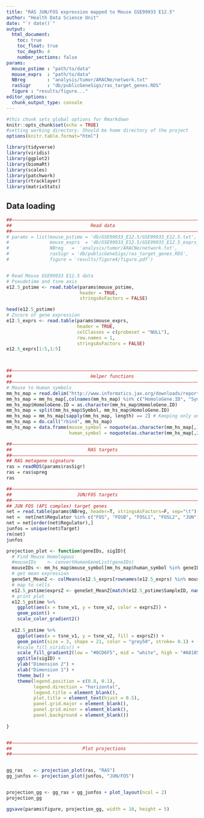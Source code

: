```yaml
---
title: "RAS JUN/FOS expression mapped to Mouse GSE99933 E12.5"
author: "Health Data Science Unit"
date: "`r date()`"
output: 
  html_document:
    toc: true
    toc_float: true
    toc_depth: 4
    number_sections: false
params:
  mouse_pstime : "path/to/data"
  mouse_exprs  : "path/to/data"
  NBreg        : "analysis/tumor/ARACNe/network.txt"
  rasSigr      : "db/publicGeneSigs/ras_target_genes.RDS"
  figure : "results/figure..."
editor_options: 
  chunk_output_type: console
---
```



```r
#this chunk sets global options for Rmarkdown
knitr::opts_chunk$set(echo = TRUE)
#setting working directory. Should be home directory of the project
options(knitr.table.format="html")

library(tidyverse)
library(viridis)
library(ggplot2)
library(biomaRt)
library(scales)
library(patchwork)
library(rtracklayer)
library(matrixStats)

```



## Data loading
  
  
```r
##––––––––––––––––––––––––––––––––––––––––––––––––––––––––––––––––––––––––––––##
##                             Read data                                      ##
##––––––––––––––––––––––––––––––––––––––––––––––––––––––––––––––––––––––––––––##
# params = list(mouse_pstime = 'db/GSE99933_E12.5/GSE99933_E12.5.txt',
#               mouse_exprs  = 'db/GSE99933_E12.5/GSE99933_E12.5_exprs_Zscore.txt',
#               NBreg   =  'analysis/tumor/ARACNe/network.txt',
#               rasSigr = 'db/publicGeneSigs/ras_target_genes.RDS',
#               figure = 'results/figure4/figure.pdf')


# Read Mouse GSE99933 E12.5 data
# Pseudotime and tsne axis
e12.5_pstime <- read.table(params$mouse_pstime, 
                           header = TRUE,
                           stringsAsFactors = FALSE)

head(e12.5_pstime)
# Zscore of gene expression
e12.5_exprs <- read.table(params$mouse_exprs, 
                          header = TRUE,
                          colClasses = c(probeset = "NULL"),
                          row.names = 1,
                          stringsAsFactors = FALSE)
e12.5_exprs[1:5,1:5]




```



```r
##––––––––––––––––––––––––––––––––––––––––––––––––––––––––––––––––––––––––––––##
##                             Helper functions                               ##
##––––––––––––––––––––––––––––––––––––––––––––––––––––––––––––––––––––––––––––##
# Mouse to Human symbols
mm_hs_map = read.delim("http://www.informatics.jax.org/downloads/reports/HOM_MouseHumanSequence.rpt", stringsAsFactors = F)
mm_hs_map = mm_hs_map[,colnames(mm_hs_map) %in% c("HomoloGene.ID", "Symbol")]
mm_hs_map$HomoloGene.ID = as.character(mm_hs_map$HomoloGene.ID)
mm_hs_map = split(mm_hs_map$Symbol, mm_hs_map$HomoloGene.ID)
mm_hs_map = mm_hs_map[sapply(mm_hs_map, length) == 2] # Keeping only one to one homologs
mm_hs_map = do.call("rbind", mm_hs_map)
mm_hs_map = data.frame(mouse_symbol = noquote(as.character(mm_hs_map[,1])),
                       human_symbol = noquote(as.character(mm_hs_map[,2])))

##––––––––––––––––––––––––––––––––––––––––––––––––––––––––––––––––––––––––––––##
##                            RAS targets                                     ##
##––––––––––––––––––––––––––––––––––––––––––––––––––––––––––––––––––––––––––––##
## RAS metagene signature
ras = readRDS(params$rasSigr)
ras = ras$upreg
ras

##––––––––––––––––––––––––––––––––––––––––––––––––––––––––––––––––––––––––––––##
##                        JUN/FOS targets                                     ##
##––––––––––––––––––––––––––––––––––––––––––––––––––––––––––––––––––––––––––––##
## JUN FOS (AP1 complex) target genes
net = read.table(params$NBreg, header=T, stringsAsFactors=F, sep="\t")[,1:2]
net =  net[net$Regulator %in% c("FOS", "FOSB", "FOSL1", "FOSL2", "JUN", "JUNB", "JUND"),]
net = net[order(net$Regulator),]
junfos = unique(net$Target)
rm(net)
junfos


```

```r
projection_plot <- function(geneIDs, sigID){
  # Find Mouse Homologous
  #mouseIDs    <- convertHumanGeneList(geneIDs)
  mouseIDs <- mm_hs_map$mouse_symbol[mm_hs_map$human_symbol %in% geneIDs]
  # get mean expression
  geneSet_MeanZ <- colMeans(e12.5_exprs[rownames(e12.5_exprs) %in% mouseIDs,])
  # map to cells
  e12.5_pstime$exprsZ <- geneSet_MeanZ[match(e12.5_pstime$SampleID, names(geneSet_MeanZ))]
  # print plot
  e12.5_pstime %>% 
    ggplot(aes(x = tsne_v1, y = tsne_v2, color = exprsZ)) +
    geom_point() +
    scale_color_gradient2()
  
  e12.5_pstime %>% 
    ggplot(aes(x = tsne_v1, y = tsne_v2, fill = exprsZ)) +
    geom_point(size = 3, shape = 21, color = "grey50", stroke= 0.1) +
    #scale_fill_viridis() +
    scale_fill_gradient2(low = "#0CD6F5", mid = "white", high = "#A8105A",breaks = trans_breaks(identity, identity, n = 3)) +
    ggtitle(sigID) +
    ylab("Dimension 2") + 
    xlab("Dimension 1") + 
    theme_bw() +
    theme(legend.position = c(0.8, 0.1),
          legend.direction = "horizontal",
          legend.title = element_blank(),
          plot.title = element_text(hjust = 0.5),
          panel.grid.major = element_blank(),
          panel.grid.minor = element_blank(),
          panel.background = element_blank())
  
}


##––––––––––––––––––––––––––––––––––––––––––––––––––––––––––––––––––––––––––––##
##                          Plot projections                                  ##
##––––––––––––––––––––––––––––––––––––––––––––––––––––––––––––––––––––––––––––##


gg_ras    <- projection_plot(ras, "RAS")
gg_junfos <- projection_plot(junfos, "JUN/FOS")


projection_gg <- gg_ras + gg_junfos + plot_layout(ncol = 2)
projection_gg

ggsave(params$figure, projection_gg, width = 10, height = 5)

```

